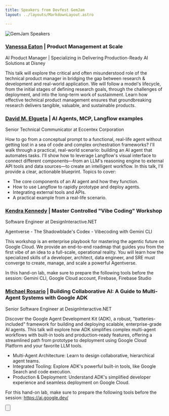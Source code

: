 ```yaml
---
title: Speakers from Devfest GemJam
layout: ../layouts/MarkdownLayout.astro

---
```



![GemJam Speakers](~/assets/images/aiTrack.jpg)


###  <a href="https://www.linkedin.com/in/eaton-data?utm_source=share&utm_campaign=share_via&utm_content=profile&utm_medium=ios_app">Vanessa Eaton</a> | Product Management at Scale
AI Product Manager | Specializing in Delivering Production-Ready AI Solutions at Disney

This talk will explore the critical and often misunderstood role of the technical product manager in bridging the gap between research & development and real-world application. We will follow a model's lifecycle, from the initial stages of defining research goals, through the challenges of deployment, and into the long-term work of sustainment. Learn how effective technical product management ensures that groundbreaking research delivers tangible, valuable, and sustainable products.

### <a href="https://www.linkedin.com/in/delgueta">David M. Elgueta</a> | AI Agents, MCP, Langflow examples
Senior Technical Communicator at Eccentex Corporation

How to go from a conceptual prompt to a functional, real-life agent without getting lost in a sea of code and complex orchestration frameworks?
I'll walk through a practical, real-world scenario: building an AI agent that automates tasks. I'll show how to leverage Langflow's visual interface to connect different components—from an LLM's reasoning engine to external API tools and data sources—to create an intelligent workflow.
In this talk, I'll provide a clear, actionable blueprint. Topics to cover:

* The core components of an AI agent and how they function.
* How to use Langflow to rapidly prototype and deploy agents.
* Integrating external tools and APIs.
* A practical example from a real-life scenario.

###  <a href="https://www.linkedin.com/in/kendra-kennedy-20395a90/">Kendra Kennedy</a> | Master Controlled "Vibe Coding" Workshop
Software Engineer at DesignInteractive.NET

Agentverse - The Shadowblade's Codex - Vibecoding with Gemini CLI

This workshop is an  enterprise playbook for mastering the agentic future on Google Cloud. We provide an end-to-end roadmap that guides you from the first vibe of an idea to a full-scale, operational reality. You will learn how the specialized skills of a developer, architect, data engineer, and SRE must converge to create, manage, and scale a powerful Agentverse.

In this hand-on lab, make sure to prepare the following tools before the session: Gemini CLI, Google Cloud account, Firebase, Firebase Studio


###  <a href="https://www.linkedin.com/in/michaelprosario">Michael Rosario</a> | Building Collaborative AI: A Guide to Multi-Agent Systems with Google ADK
Senior Software Engineer at DesignInteractive.NET

Discover the Google Agent Development Kit (ADK), a robust, "batteries-included" framework for building and deploying scalable, enterprise-grade AI agents. This talk will explore how ADK simplifies complex multi-agent workflows with built-in tools and production-ready features, offering a streamlined path from prototype to deployment using Google Cloud Platform and your favorite LLM tools.

* Multi-Agent Architecture: Learn to design collaborative, hierarchical agent teams.
* Integrated Tooling: Explore ADK's powerful built-in tools, like Google Search and code execution.
* Production & Deployment: Understand ADK's simplified developer experience and seamless deployment on Google Cloud.

For this hand-on lab, make sure to prepare the following tools before the session: 
https://ai.google.dev/

<Button
        text="Buy a Ticket!"
        variant="primary"
        target="_blank"
        icon="tabler:square-rounded-arrow-right"
        href="https://www.eventbrite.com/e/devfest-gemjam-tickets-1032640023107?aff=oddtdtcreator"
      />